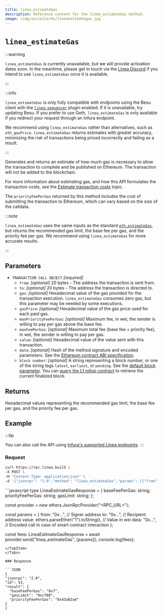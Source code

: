 ```yaml
---
title: linea_estimateGas
description: Reference content for the linea_estimateGas method.
image: /img/socialCards/lineaestimategas.jpg
---
```



# `linea_estimateGas`

:::warning

`linea_estimateGas` is currently unavailable, but we will provide activation dates soon. In the 
meantime, please get in touch via the [Linea Discord](https://discord.gg/linea) if you intend to 
use `linea_estimateGas` once it is available.

:::

:::info

`linea_estimateGas` is only fully compatible with endpoints using the Besu client with the 
[`linea-sequencer`](https://github.com/Consensys/linea-sequencer/tree/main) plugin enabled. If it 
is unavailable, try updating Besu. If you prefer to use Geth, `linea_estimateGas` is only available 
if you redirect your request through an Infura endpoint.

We recommend using `linea_estimateGas` rather than alternatives, such as `eth_gasPrice`. 
`linea_estimateGas` returns estimates with greater accuracy, minimizing the risk of transactions
being priced incorrectly and failing as a result. 

:::

Generates and returns an estimate of how much gas is necessary to allow the transaction to complete 
and be published on Ethereum. The transaction will not be added to the blockchain.

For more information about estimating gas, and how this API formulates the transaction costs, see 
the [Estimate transaction costs](/developers/guides/gas/gas-fees) topic.

The `priorityFeePerGas` returned by this method includes the cost of submitting the transaction to 
Ethereum, which can vary based on the size of the calldata.

:::note

`linea_estimateGas` uses the same inputs as the standard
[`eth_estimateGas`](https://docs.infura.io/api/networks/linea/json-rpc-methods/eth_estimategas), but 
returns the recommended gas limit, the base fee per gas, and the priority fee per gas. We recommend 
using `linea_estimateGas` for more accurate results.

:::

## Parameters

- `TRANSACTION CALL OBJECT` _\[required]_
  - `from`: _\[optional]_ 20 bytes - The address the transaction is sent from.
  - `to`: _\[optional]_ 20 bytes - The address the transaction is directed to.
  - `gas`: _\[optional]_ Hexadecimal value of the gas provided for the transaction execution. `linea_estimateGas` consumes
      zero gas, but this parameter may be needed by some executions.
  - `gasPrice`: _\[optional]_ Hexadecimal value of the gas price used for each paid gas.
  - `maxPriorityFeePerGas`: _\[optional]_ Maximum fee, in wei, the sender is willing to pay per gas above the base fee.
  - `maxFeePerGas`: _\[optional]_ Maximum total fee (base fee + priority fee), in wei, the sender is willing to pay per gas.
  - `value`: _\[optional]_ Hexadecimal value of the value sent with this transaction.
  - `data`: _\[optional]_ Hash of the method signature and encoded parameters. See the
      [Ethereum contract ABI specification](https://docs.soliditylang.org/en/latest/abi-spec.html).
  - `block number`: _\[optional]_ A string representing a block number, or one of the string tags `latest`, `earliest`, or
      `pending`. See the [default block parameter](https://ethereum.org/en/developers/docs/apis/json-rpc/#default-block).
      You can [query the L1 rollup contract](../../guides/finalized-block.mdx) to retrieve the current finalized block.


## Returns

Hexadecimal values representing the recommended gas limit, the base fee per gas, and the priority 
fee per gas.

## Example

:::tip

You can also call the API using [Infura's supported Linea endpoints](https://docs.infura.io/api/networks/linea/choose-a-network).
:::

### Request

<Tabs>
  <TabItem value="cURL">

   ```bash
   curl https://rpc.linea.build \
   -X POST \
   -H "Content-Type: application/json" \
   -d '{"jsonrpc": "2.0","method": "linea_estimateGas","params": [{"from": "0x971e727e956690b9957be6d51Ec16E73AcAC83A7","gas":"0x21000"}],"id": 53}'
   ```

  </TabItem>
  <TabItem value="ethers.js">
  ```javascript
  type LineaEstimateGasResponse = {
    baseFeePerGas: string;
    priorityFeePerGas: string;
    gasLimit: string;
  };

  const provider = new ethers.JsonRpcProvider("<RPC_URL>");

  const params = {
    from: "0x...", // Signer address
    to: "0x...", // Recipient address
    value: ethers.parseEther("1").toString(), // Value in wei
    data: "0x...", // Encoded call in case of smart contract interaction
  };

  const fees: LineaEstimateGasResponse = await provider.send("linea_estimateGas", [params]);
  console.log(fees);
  ``` 
  </TabItem>
</Tabs>

### Response

```JSON
{
  "jsonrpc": "2.0",
  "id": 53,
  "result": {
    "baseFeePerGas": "0x7",
    "gasLimit": "0xcf08",
    "priorityFeePerGas": "0x43a82a4"
  }
}
  ```
